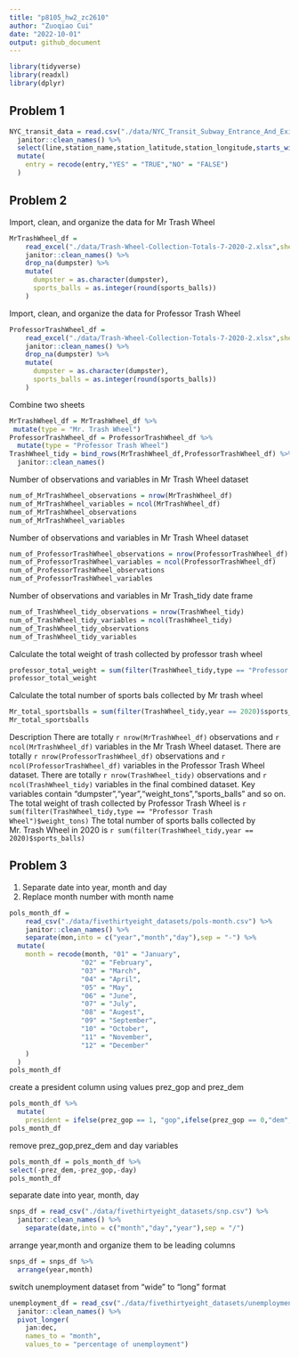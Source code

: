 ```yaml
---
title: "p8105_hw2_zc2610"
author: "Zuoqiao Cui"
date: "2022-10-01"
output: github_document
---
```


```r
library(tidyverse)
library(readxl)
library(dplyr)
```

## Problem 1

```r
NYC_transit_data = read.csv("./data/NYC_Transit_Subway_Entrance_And_Exit_Data.csv") %>% 
  janitor::clean_names() %>% 
  select(line,station_name,station_latitude,station_longitude,starts_with("route"),entry, exit_only, vending, entrance_type, ada) %>% 
  mutate(
    entry = recode(entry,"YES" = "TRUE","NO" = "FALSE")
  )
```


## Problem 2

Import, clean, and organize the data for Mr Trash Wheel

```r
MrTrashWheel_df = 
    read_excel("./data/Trash-Wheel-Collection-Totals-7-2020-2.xlsx",sheet = "Mr. Trash Wheel",range = "A2:N535") %>% 
    janitor::clean_names() %>% 
    drop_na(dumpster) %>% 
    mutate(
      dumpster = as.character(dumpster),
      sports_balls = as.integer(round(sports_balls))
    )
```
Import, clean, and organize the data for Professor Trash Wheel

```r
ProfessorTrashWheel_df = 
    read_excel("./data/Trash-Wheel-Collection-Totals-7-2020-2.xlsx",sheet = "Professor Trash Wheel",range = "A2:N117") %>% 
    janitor::clean_names() %>% 
    drop_na(dumpster) %>% 
    mutate(
      dumpster = as.character(dumpster),
      sports_balls = as.integer(round(sports_balls))
    )
```

Combine two sheets

```r
MrTrashWheel_df = MrTrashWheel_df %>% 
 mutate(type = "Mr. Trash Wheel")
ProfessorTrashWheel_df = ProfessorTrashWheel_df %>% 
  mutate(type = "Professor Trash Wheel")
TrashWheel_tidy = bind_rows(MrTrashWheel_df,ProfessorTrashWheel_df) %>% 
  janitor::clean_names()
```
Number of observations and variables in Mr Trash Wheel dataset
```r
num_of_MrTrashWheel_observations = nrow(MrTrashWheel_df)
num_of_MrTrashWheel_variables = ncol(MrTrashWheel_df)
num_of_MrTrashWheel_observations
num_of_MrTrashWheel_variables
```

Number of observations and variables in Mr Trash Wheel dataset
```r
num_of_ProfessorTrashWheel_observations = nrow(ProfessorTrashWheel_df)
num_of_ProfessorTrashWheel_variables = ncol(ProfessorTrashWheel_df)
num_of_ProfessorTrashWheel_observations
num_of_ProfessorTrashWheel_variables
```

Number of observations and variables in Mr Trash_tidy date frame
```r
num_of_TrashWheel_tidy_observations = nrow(TrashWheel_tidy) 
num_of_TrashWheel_tidy_variables = ncol(TrashWheel_tidy)
num_of_TrashWheel_tidy_observations
num_of_TrashWheel_tidy_variables
```
Calculate the total weight of trash collected by professor trash wheel
```r
professor_total_weight = sum(filter(TrashWheel_tidy,type == "Professor Trash Wheel")$weight_tons)
professor_total_weight
```

Calculate the total number of sports bals collected by Mr trash wheel
```r
Mr_total_sportsballs = sum(filter(TrashWheel_tidy,year == 2020)$sports_balls)
Mr_total_sportsballs
```


Description
There are totally `r nrow(MrTrashWheel_df)` observations and `r ncol(MrTrashWheel_df)` variables in the Mr Trash Wheel dataset. 
There are totally `r nrow(ProfessorTrashWheel_df)` observations and `r ncol(ProfessorTrashWheel_df)` variables in the Professor Trash Wheel dataset. 
There are totally `r nrow(TrashWheel_tidy)` observations and `r ncol(TrashWheel_tidy)` variables in the final combined dataset. 
Key variables contain "dumpster","year","weight_tons","sports_balls" and so on.
The total weight of trash collected by Professor Trash Wheel is `r sum(filter(TrashWheel_tidy,type == "Professor Trash Wheel")$weight_tons)`
The total number of sports balls collected by Mr. Trash Wheel in 2020 is `r sum(filter(TrashWheel_tidy,year == 2020)$sports_balls)`

## Problem 3

1. Separate date into year, month and day
2. Replace month number with month name
```r
pols_month_df = 
    read_csv("./data/fivethirtyeight_datasets/pols-month.csv") %>% 
    janitor::clean_names() %>% 
    separate(mon,into = c("year","month","day"),sep = "-") %>% 
  mutate(
    month = recode(month, "01" = "January",
                  "02" = "February",
                  "03" = "March",
                  "04" = "April",
                  "05" = "May",
                  "06" = "June",
                  "07" = "July",
                  "08" = "Augest",
                  "09" = "September",
                  "10" = "October",
                  "11" = "November", 
                  "12" = "December"
    )
  )
pols_month_df
```
create a president column using values prez_gop and prez_dem
```r
pols_month_df %>% 
  mutate(
    president = ifelse(prez_gop == 1, "gop",ifelse(prez_gop == 0,"dem","special case")))
pols_month_df
```

remove prez_gop,prez_dem and day variables
```r
pols_month_df = pols_month_df %>% 
select(-prez_dem,-prez_gop,-day)
pols_month_df
```

separate date into year, month, day
```r
snps_df = read_csv("./data/fivethirtyeight_datasets/snp.csv") %>% 
  janitor::clean_names() %>% 
    separate(date,into = c("month","day","year"),sep = "/")
```

arrange year,month and organize them to be leading columns
```r
snps_df = snps_df %>% 
  arrange(year,month)
```
switch unemployment dataset from “wide” to “long” format
```r
unemployment_df = read_csv("./data/fivethirtyeight_datasets/unemployment.csv") %>% 
  janitor::clean_names() %>% 
  pivot_longer(
    jan:dec,
    names_to = "month", 
    values_to = "percentage of unemployment")
```







